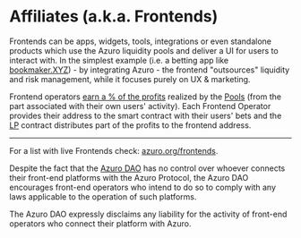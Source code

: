 # Affiliates (a.k.a. Frontends)

Frontends can be apps, widgets, tools, integrations or even standalone products which use the Azuro liquidity pools
and deliver a UI for users to interact with. In the simplest example (i.e. a betting app like [bookmaker.XYZ](https://bookmaker.XYZ)) -
by integrating Azuro - the frontend "outsources" liquidity and risk management, while it focuses purely on UX & marketing.

Frontend operators [earn a % of the profits](/concepts/basic/fees-and-rewards) realized by the [Pools](/concepts/protocol/pools)
(from the part associated with their own users' activity). Each Frontend Operator provides their address to the smart
contract with their users' bets and the [LP](/contracts/lp) contract distributes part of the profits to the frontend address.

---

For a list with live Frontends check: [azuro.org/frontends](https://azuro.org/frontends).

Despite the fact that the [Azuro DAO](/concepts/governance/overview) has no control over whoever connects their front-end
platforms with the Azuro Protocol, the Azuro DAO encourages front-end operators who intend to do so to comply with
any laws applicable to the operation of such platforms.

The Azuro DAO expressly disclaims any liability for the activity of front-end operators who connect their platform with Azuro.
